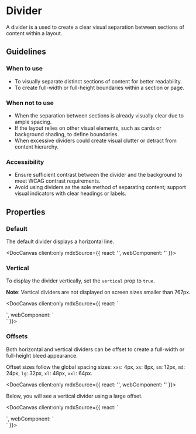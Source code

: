 
# Divider

A divider is a used to create a clear visual separation between sections of content within a layout.

## Guidelines

### When to use
- To visually separate distinct sections of content for better readability.
- To create full-width or full-height boundaries within a section or page.

### When not to use
- When the separation between sections is already visually clear due to ample spacing.
- If the layout relies on other visual elements, such as cards or background shading, to define boundaries.
- When excessive dividers could create visual clutter or detract from content hierarchy.

### Accessibility
- Ensure sufficient contrast between the divider and the background to meet WCAG contrast requirements.
- Avoid using dividers as the sole method of separating content; support visual indicators with clear headings or labels.

## Properties

<DocArgsTable componentName="pds-divider" docSource={components} />

### Default

The default divider displays a horizontal line.

<DocCanvas client:only
  mdxSource={{
    react: '<PdsDivider />',
    webComponent: '<pds-divider></pds-divider>'
}}>
  <pds-divider />
</DocCanvas>

### Vertical

To display the divider vertically, set the `vertical` prop to `true`.

**Note**: Vertical dividers are not displayed on screen sizes smaller than 767px.

<DocCanvas client:only
  mdxSource={{
    react: `
<div style={{ height: '150px' }}>
  <PdsDivider vertical="true" />
</div>
    `,
    webComponent: `
<div style={{ height: '150px' }}>
  <pds-divider vertical="true"></pds-divider>
</div>
    `
}}>
  <div style={{ height: '150px' }}>
    <pds-divider vertical="true"></pds-divider>
  </div>
</DocCanvas>

### Offsets

Both horizontal and vertical dividers can be offset to create a full-width or full-height bleed appearance.

Offset sizes follow the global spacing sizes: `xxs`: 4px, `xs`: 8px, `sm`: 12px, `md`: 24px, `lg`: 32px, `xl`: 48px, `xxl`: 64px.

<DocCanvas client:only
  mdxSource={{
    react: '<PdsDivider offset="lg" />',
    webComponent: '<pds-divider offset="lg"></pds-divider>'
}}>
  <pds-divider offset="lg"></pds-divider>
</DocCanvas>

Below, you will see a vertical divider using a large offset.

<DocCanvas client:only
  mdxSource={{
    react: `
<div style={{ height: '150px' }}>
  <PdsDivider offset="lg" vertical="true" />
</div>
    `,
    webComponent: `
<div style={{ height: '150px' }}>
  <pds-divider offset="lg" vertical="true"></pds-divider>
</div>
    `
}}>
  <div style={{ height: '150px' }}>
    <pds-divider offset="lg" vertical="true"></pds-divider>
  </div>
</DocCanvas>
